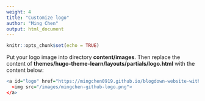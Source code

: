 ```yaml
---
weight: 4
title: "Customize logo"
author: "Ming Chen"
output: html_document
---
```


<style>
pre code, pre, code {
  white-space: pre !important;
  overflow-x: scroll !important;
  word-break: keep-all !important;
  word-wrap: initial !important;
}
</style>

```r
knitr::opts_chunk$set(echo = TRUE)
```

Put your logo image into directory **content/images**. Then replace the content of **themes/hugo-theme-learn/layouts/partials/logo.html** with the content below:

```r
<a id="logo" href="https://mingchen0919.github.io/blogdown-website-with-hugo-theme-learn/">
  <img src="/images/mingchen-github-logo.png">
</a>
```


